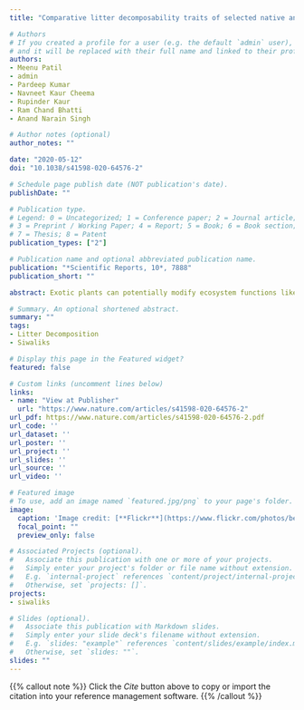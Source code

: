 ```yaml
---
title: "Comparative litter decomposability traits of selected native and exotic woody species from an urban environment of north-western Siwalik region, India"

# Authors
# If you created a profile for a user (e.g. the default `admin` user), write the username (folder name) here 
# and it will be replaced with their full name and linked to their profile.
authors:
- Meenu Patil
- admin
- Pardeep Kumar
- Navneet Kaur Cheema
- Rupinder Kaur
- Ram Chand Bhatti
- Anand Narain Singh

# Author notes (optional)
author_notes: ""

date: "2020-05-12"
doi: "10.1038/s41598-020-64576-2"

# Schedule page publish date (NOT publication's date).
publishDate: ""

# Publication type.
# Legend: 0 = Uncategorized; 1 = Conference paper; 2 = Journal article;
# 3 = Preprint / Working Paper; 4 = Report; 5 = Book; 6 = Book section;
# 7 = Thesis; 8 = Patent
publication_types: ["2"]

# Publication name and optional abbreviated publication name.
publication: "*Scientific Reports, 10*, 7888"
publication_short: ""

abstract: Exotic plants can potentially modify ecosystem functions like cycling of nutrients by adjusting their decomposition rates. However, these effects are largely unknown for urban ecosystems, though they act as reservoirs of exotic plants. The present study evaluated the decomposition rates of five native and five exotic (three invasive and two non-invasive) species by conducting the litter bag experiment. Our study, however, did not find any significant differences in overall decomposition rates of native and exotic species but decomposition rates were strongly correlated with initial chemical quality of the litter. Further, litter carbon, lignin to nitrogen ratio and carbon to nitrogen ratio seemed to be good predictors for decomposition rates in this study. Interestingly, invasive exotic species had higher decomposition rate while non-invasive exotic species showed a slower rate as compared to the native species. In conclusion, our study indicates that invasive exotic plants try to maintain a higher chemical quality of litter than native and non-invasive exotic species which promotes their rapid decomposition. Thus, the better chemical quality of litter may facilitate the naturalisation and invasion of exotic plants irrespective of their origin.

# Summary. An optional shortened abstract.
summary: ""
tags:
- Litter Decomposition
- Siwaliks

# Display this page in the Featured widget?
featured: false

# Custom links (uncomment lines below)
links:
- name: "View at Publisher"
  url: "https://www.nature.com/articles/s41598-020-64576-2"
url_pdf: https://www.nature.com/articles/s41598-020-64576-2.pdf
url_code: ''
url_dataset: ''
url_poster: ''
url_project: ''
url_slides: ''
url_source: ''
url_video: ''

# Featured image
# To use, add an image named `featured.jpg/png` to your page's folder. 
image:
  caption: 'Image credit: [**Flickr**](https://www.flickr.com/photos/berniedup/8724130620/)' 
  focal_point: ""
  preview_only: false

# Associated Projects (optional).
#   Associate this publication with one or more of your projects.
#   Simply enter your project's folder or file name without extension.
#   E.g. `internal-project` references `content/project/internal-project/index.md`.
#   Otherwise, set `projects: []`.
projects: 
- siwaliks

# Slides (optional).
#   Associate this publication with Markdown slides.
#   Simply enter your slide deck's filename without extension.
#   E.g. `slides: "example"` references `content/slides/example/index.md`.
#   Otherwise, set `slides: ""`.
slides: ""
---
```


{{% callout note %}}
Click the *Cite* button above to copy or import the citation into your reference management software.
{{% /callout %}}
